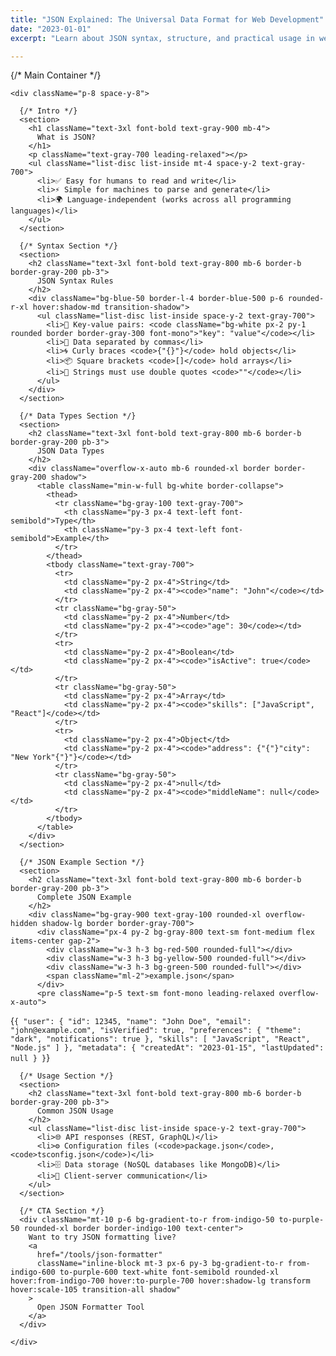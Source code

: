 ```yaml
---
title: "JSON Explained: The Universal Data Format for Web Development"
date: "2023-01-01"
excerpt: "Learn about JSON syntax, structure, and practical usage in web applications."

---
```


<div className="prose prose-lg max-w-none">
  {/* Main Container */}
  <div className="max-w-4xl mx-auto bg-white rounded-2xl border border-gray-200 overflow-hidden">

    <div className="p-8 space-y-8">
      
      {/* Intro */}
      <section>
        <h1 className="text-3xl font-bold text-gray-900 mb-4">
          What is JSON?
        </h1>
        <p className="text-gray-700 leading-relaxed"></p>
        <ul className="list-disc list-inside mt-4 space-y-2 text-gray-700">
          <li>✅ Easy for humans to read and write</li>
          <li>⚡ Simple for machines to parse and generate</li>
          <li>🌍 Language-independent (works across all programming languages)</li>
        </ul>
      </section>

      {/* Syntax Section */}
      <section>
        <h2 className="text-3xl font-bold text-gray-800 mb-6 border-b border-gray-200 pb-3">
          JSON Syntax Rules
        </h2>
        <div className="bg-blue-50 border-l-4 border-blue-500 p-6 rounded-r-xl hover:shadow-md transition-shadow">
          <ul className="list-disc list-inside space-y-2 text-gray-700">
            <li>🔑 Key-value pairs: <code className="bg-white px-2 py-1 rounded border border-gray-300 font-mono">"key": "value"</code></li>
            <li>🧩 Data separated by commas</li>
            <li>🌀 Curly braces <code>{"{}"}</code> hold objects</li>
            <li>📦 Square brackets <code>[]</code> hold arrays</li>
            <li>📝 Strings must use double quotes <code>""</code></li>
          </ul>
        </div>
      </section>

      {/* Data Types Section */}
      <section>
        <h2 className="text-3xl font-bold text-gray-800 mb-6 border-b border-gray-200 pb-3">
          JSON Data Types
        </h2>
        <div className="overflow-x-auto mb-6 rounded-xl border border-gray-200 shadow">
          <table className="min-w-full bg-white border-collapse">
            <thead>
              <tr className="bg-gray-100 text-gray-700">
                <th className="py-3 px-4 text-left font-semibold">Type</th>
                <th className="py-3 px-4 text-left font-semibold">Example</th>
              </tr>
            </thead>
            <tbody className="text-gray-700">
              <tr>
                <td className="py-2 px-4">String</td>
                <td className="py-2 px-4"><code>"name": "John"</code></td>
              </tr>
              <tr className="bg-gray-50">
                <td className="py-2 px-4">Number</td>
                <td className="py-2 px-4"><code>"age": 30</code></td>
              </tr>
              <tr>
                <td className="py-2 px-4">Boolean</td>
                <td className="py-2 px-4"><code>"isActive": true</code></td>
              </tr>
              <tr className="bg-gray-50">
                <td className="py-2 px-4">Array</td>
                <td className="py-2 px-4"><code>"skills": ["JavaScript", "React"]</code></td>
              </tr>
              <tr>
                <td className="py-2 px-4">Object</td>
                <td className="py-2 px-4"><code>"address": {"{"}"city": "New York"{"}"}</code></td>
              </tr>
              <tr className="bg-gray-50">
                <td className="py-2 px-4">null</td>
                <td className="py-2 px-4"><code>"middleName": null</code></td>
              </tr>
            </tbody>
          </table>
        </div>
      </section>

      {/* JSON Example Section */}
      <section>
        <h2 className="text-3xl font-bold text-gray-800 mb-6 border-b border-gray-200 pb-3">
          Complete JSON Example
        </h2>
        <div className="bg-gray-900 text-gray-100 rounded-xl overflow-hidden shadow-lg border border-gray-700">
          <div className="px-4 py-2 bg-gray-800 text-sm font-medium flex items-center gap-2">
            <div className="w-3 h-3 bg-red-500 rounded-full"></div>
            <div className="w-3 h-3 bg-yellow-500 rounded-full"></div>
            <div className="w-3 h-3 bg-green-500 rounded-full"></div>
            <span className="ml-2">example.json</span>
          </div>
          <pre className="p-5 text-sm font-mono leading-relaxed overflow-x-auto">
{`{
  "user": {
    "id": 12345,
    "name": "John Doe",
    "email": "john@example.com",
    "isVerified": true,
    "preferences": {
      "theme": "dark",
      "notifications": true
    },
    "skills": [
      "JavaScript",
      "React",
      "Node.js"
    ]
  },
  "metadata": {
    "createdAt": "2023-01-15",
    "lastUpdated": null
  }
}`}
          </pre>
        </div>
      </section>

      {/* Usage Section */}
      <section>
        <h2 className="text-3xl font-bold text-gray-800 mb-6 border-b border-gray-200 pb-3">
          Common JSON Usage
        </h2>
        <ul className="list-disc list-inside space-y-2 text-gray-700">
          <li>🌐 API responses (REST, GraphQL)</li>
          <li>⚙️ Configuration files (<code>package.json</code>, <code>tsconfig.json</code>)</li>
          <li>🗄️ Data storage (NoSQL databases like MongoDB)</li>
          <li>🔗 Client-server communication</li>
        </ul>
      </section>

      {/* CTA Section */}
      <div className="mt-10 p-6 bg-gradient-to-r from-indigo-50 to-purple-50 rounded-xl border border-indigo-100 text-center">
        Want to try JSON formatting live?
        <a 
          href="/tools/json-formatter" 
          className="inline-block mt-3 px-6 py-3 bg-gradient-to-r from-indigo-600 to-purple-600 text-white font-semibold rounded-xl hover:from-indigo-700 hover:to-purple-700 hover:shadow-lg transform hover:scale-105 transition-all shadow"
        >
          Open JSON Formatter Tool
        </a>
      </div>

    </div>
  </div>
</div>
